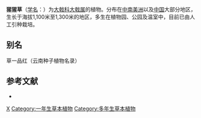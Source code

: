 {{Speciesbox 
| taxon = Euphorbia cyathophora
| authority =  Murr.
| image =Euphorbia cyathophora.jpg
| synonyms = * ''Euphorbia epilobiifolia'' W. T. Wang
* ''Euphorbia jaxartica'' Prokh.
}}

'''猩猩草'''（[[学名|学名]]：{{lang|la|''Euphorbia cyathophora''}}）为[[大戟科|大戟科]][[大戟属|大戟属]]的植物。分布在[[中南美洲|中南美洲]]以及[[中国|中国]]大部分地区，生长于海拔1,100米至1,300米的地区，多生在植物园、公园及温室中，目前已由人工引种栽培。

== 别名 ==
草一品红（云南种子植物名录）

== 参考文献 ==
<div class="references-small">
* {{cite web| url =http://www.bioinfo.cn/db05/KmzwSpecies.php?action=view&id=7544| title =猩猩草| work =《中国高等植物数据库全库》| publisher =中国科学院微生物研究所| author =昆明植物研究所| accessdate =2009-02-25| deadurl =yes| archiveurl =https://web.archive.org/web/20160305020653/http://www.bioinfo.cn/db05/KmzwSpecies.php?action=view&id=7544| archivedate =2016-03-05}}
</div>
{{Taxonbar|from=Q8100620}}

[[Category:大戟属|X]]
[[Category:一年生草本植物|Category:一年生草本植物]]
[[Category:多年生草本植物|Category:多年生草本植物]]


{{植物小作品}}